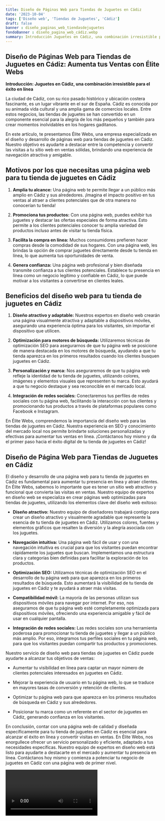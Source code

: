 ```yaml
---
title: Diseño de Páginas Web para Tiendas de Juguetes en Cádiz
date: '2023-10-04'
tags: ['Diseño web', 'Tiendas de Juguetes', 'Cádiz']
draft: false
banner : diseño_paginas_web_tiendasdejuguetes
fondoBanner : diseño_pagina_web_cádiz.webp
summary: Introducción Juguetes en Cádiz, una combinación irresistible para el éxito en línea
---
```


## Diseño de Páginas Web para Tiendas de Juguetes en Cádiz: Aumenta tus Ventas con Élite Webs

**Introducción: Juguetes en Cádiz, una combinación irresistible para el éxito en línea**

La ciudad de Cádiz, con su rico pasado histórico y ubicación costera fascinante, es un lugar vibrante en el sur de España. Cádiz es conocida por su animada vida cultural y una amplia gama de comercios locales. Entre estos negocios, las tiendas de juguetes se han convertido en un componente esencial para la alegría de los más pequeños y también para crear momentos inolvidables en los hogares gaditanos.

En este artículo, te presentamos Élite Webs, una empresa especializada en el diseño y desarrollo de páginas web para tiendas de juguetes en Cádiz. Nuestro objetivo es ayudarte a destacar entre la competencia y convertir las visitas a tu sitio web en ventas sólidas, brindando una experiencia de navegación atractiva y amigable.

## Motivos por los que necesitas una página web para tu tienda de juguetes en Cádiz

1. **Amplía tu alcance:** Una página web te permite llegar a un público más amplio en Cádiz y sus alrededores. ¡Imagina el impacto positivo en tus ventas al atraer a clientes potenciales que de otra manera no conocerían tu tienda!

2. **Promociona tus productos:** Con una página web, puedes exhibir tus juguetes y destacar las ofertas especiales de forma atractiva. Esto permite a los clientes potenciales conocer tu amplia variedad de productos incluso antes de visitar tu tienda física.

3. **Facilita la compra en línea:** Muchos consumidores prefieren hacer compras desde la comodidad de sus hogares. Con una página web, les brindas la opción de comprar juguetes directamente desde tu tienda en línea, lo que aumenta tus oportunidades de venta.

4. **Genera confianza:** Una página web profesional y bien diseñada transmite confianza a tus clientes potenciales. Establece tu presencia en línea como un negocio legítimo y confiable en Cádiz, lo que puede motivar a los visitantes a convertirse en clientes leales.

## Beneficios del diseño web para tu tienda de juguetes en Cádiz

1. **Diseño atractivo y adaptable:** Nuestros expertos en diseño web crearán una página visualmente atractiva y adaptable a dispositivos móviles, asegurando una experiencia óptima para los visitantes, sin importar el dispositivo que utilicen.

2. **Optimización para motores de búsqueda:** Utilizaremos técnicas de optimización SEO para asegurarnos de que tu página web se posicione de manera destacada en los motores de búsqueda, ayudando a que tu tienda aparezca en los primeros resultados cuando los clientes busquen juguetes en Cádiz.

3. **Personalización y marca:** Nos aseguraremos de que tu página web refleje la identidad de tu tienda de juguetes, utilizando colores, imágenes y elementos visuales que representen tu marca. Esto ayudará a que tu negocio destaque y sea reconocible en el mercado local.

4. **Integración de redes sociales:** Conectaremos tus perfiles de redes sociales con tu página web, facilitando la interacción con tus clientes y promocionando tus productos a través de plataformas populares como Facebook e Instagram.

En Élite Webs, comprendemos la importancia del diseño web para las tiendas de juguetes en Cádiz. Nuestra experiencia en SEO y conocimiento del mercado local nos permite brindarte soluciones personalizadas y efectivas para aumentar tus ventas en línea. ¡Contáctanos hoy mismo y da el primer paso hacia el éxito digital de tu tienda de juguetes en Cádiz!

<GifSeo />

<Cta />

## Diseño de Página Web para Tiendas de Juguetes en Cádiz

El diseño y desarrollo de una página web para tu tienda de juguetes en Cádiz es fundamental para aumentar tu presencia en línea y atraer clientes. En Élite Webs, sabemos lo importante que es tener un sitio web atractivo y funcional que convierta las visitas en ventas. Nuestro equipo de expertos en diseño web se especializa en crear páginas web optimizadas para tiendas de juguetes, utilizando los elementos clave del diseño web exitoso:

- **Diseño atractivo:** Nuestro equipo de diseñadores trabajará contigo para crear un diseño atractivo y visualmente agradable que represente la esencia de tu tienda de juguetes en Cádiz. Utilizamos colores, fuentes y elementos gráficos que resalten la diversión y la alegría asociada con los juguetes.

- **Navegación intuitiva:** Una página web fácil de usar y con una navegación intuitiva es crucial para que los visitantes puedan encontrar rápidamente los juguetes que buscan. Implementamos una estructura clara y categorías bien definidas para facilitar la exploración de los productos.

- **Optimización SEO:** Utilizamos técnicas de optimización SEO en el desarrollo de tu página web para que aparezca en los primeros resultados de búsqueda. Esto aumentará la visibilidad de tu tienda de juguetes en Cádiz y te ayudará a atraer más visitas.

- **Compatibilidad móvil:** La mayoría de las personas utilizan sus dispositivos móviles para navegar por internet. Por eso, nos aseguramos de que tu página web esté completamente optimizada para dispositivos móviles, ofreciendo una experiencia amigable y fácil de usar en cualquier pantalla.

- **Integración de redes sociales:** Las redes sociales son una herramienta poderosa para promocionar tu tienda de juguetes y llegar a un público más amplio. Por eso, integramos tus perfiles sociales en tu página web, para que los visitantes puedan compartir tus productos y promociones.

Nuestro servicio de diseño web para tiendas de juguetes en Cádiz puede ayudarte a alcanzar tus objetivos de ventas:

- Aumentar tu visibilidad en línea para captar un mayor número de clientes potenciales interesados en juguetes en Cádiz.

- Mejorar la experiencia de usuario en tu página web, lo que se traduce en mayores tasas de conversión y retención de clientes.

- Optimizar tu página web para que aparezca en los primeros resultados de búsqueda en Cádiz y sus alrededores.

- Posicionar tu marca como un referente en el sector de juguetes en Cádiz, generando confianza en los visitantes.

En conclusión, contar con una página web de calidad y diseñada específicamente para tu tienda de juguetes en Cádiz es esencial para alcanzar el éxito en línea y convertir visitas en ventas. En Élite Webs, nos enorgullece ofrecer un servicio personalizado y eficiente, adaptado a tus necesidades específicas. Nuestro equipo de expertos en diseño web está listo para ayudarte a destacarte en el mercado y aumentar tu presencia en línea. Contáctanos hoy mismo y comienza a potenciar tu negocio de juguetes en Cádiz con una página web de primer nivel.

<Video />

<CtaBot job='Tiendas de Juguetes' city='Cádiz'/>

<Gmaps query='Cádiz+españa+maps' />